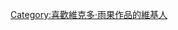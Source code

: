 {{Userbox
  |border-c = #000000
  |border-s = 1
  |id-c     = #FFFFFF
  |id-s     = 12
  |id-fc    = #000000
  |info-c   = #ffffff
  |info-s   = 10
  |info-fc  = #000000
  |id       = [[File:Victor Hugo.jpg|50px]]
  |info     = 這個用戶喜歡'''[[雨果]]'''的作品。
}}

[[Category:喜歡維克多·雨果作品的維基人]]
